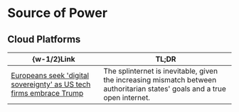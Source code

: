 #   Source of Power

##  Cloud Platforms

|  \{w-1/2\}Link  |  TL;DR  |
|  ----  |  ----  |
|  [Europeans seek 'digital sovereignty' as US tech firms embrace Trump](https://www.reuters.com/business/media-telecom/europeans-seek-digital-sovereignty-us-tech-firms-embrace-trump-2025-06-21)  |  The splinternet is inevitable, given the increasing mismatch between authoritarian states' goals and a true open internet.  |
